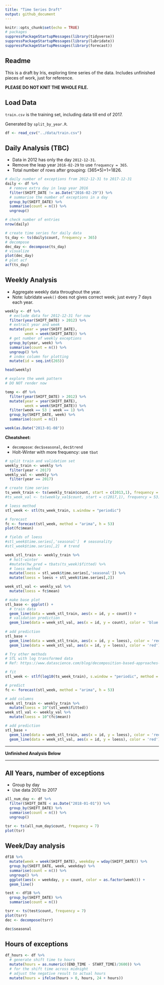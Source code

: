 ```yaml
---
title: "Time Series Draft"
output: github_document
---
```


```r
knitr::opts_chunk$set(echo = TRUE)
# packages
suppressPackageStartupMessages(library(tidyverse))
suppressPackageStartupMessages(library(lubridate))
suppressPackageStartupMessages(library(forecast))
```

## Readme

This is a draft by Iris, exploring time series of the data. Includes unfinished pieces of work, just for reference.

**PLEASE DO NOT KNIT THE WHOLE FILE.**

## Load Data

`train.csv` is the training set, including data till end of 2017.

Generated by `split_by_year.R`.

```r
df <- read_csv("../data/train.csv")
```

## Daily Analysis (TBC)

- Data in 2012 has only the day `2012-12-31`.
- Remove the leap year `2016-02-29` to use `frequency = 365`.
- Total number of rows after grouping: (365*5)+1=1826.

```r
# daily number of exceptions from 2012-12-31 to 2017-12-31
daily <- df %>%
  # remove extra day in leap year 2016
  filter(SHIFT_DATE != as.Date("2016-02-29")) %>% 
  # summarise the number of exceptions in a day
  group_by(SHIFT_DATE) %>% 
  summarise(count = n()) %>% 
  ungroup()

# check number of entries
nrow(daily)
```

```r
# create time series for daily data
ts_day <- ts(daily$count, frequency = 365)
# decompose
dec_day <- decompose(ts_day)
# visualize
plot(dec_day)
# plot acf
acf(ts_day)
```

## Weekly Analysis

- Aggregate weekly data throughout the year.
- Note: lubridate `week()` does not gives correct week; just every 7 days each year.

```r
weekly <- df %>% 
  # exclude data for 2012-12-31 for now
  filter(year(SHIFT_DATE) > 2012) %>% 
  # extract year and week
  mutate(year = year(SHIFT_DATE),
         week = week(SHIFT_DATE)) %>% 
  # get number of weekly exceptions
  group_by(year, week) %>% 
  summarise(count = n()) %>% 
  ungroup() %>% 
  # index column for plotting
  mutate(id = seq.int(265))

head(weekly)
```

```r
# explore the week pattern
# DO NOT render now

temp <- df %>% 
  filter(year(SHIFT_DATE) > 2012) %>% 
  mutate(year = year(SHIFT_DATE),
         week = week(SHIFT_DATE)) %>% 
  filter(week == 53 | week == 1) %>% 
  group_by(SHIFT_DATE, week) %>% 
  summarise(count = n())

week(as.Date("2013-01-08"))
```

**Cheatsheet:**

- `decompose`: `dec$seasonal`, `dec$trend`
- Holt-Winter with more frequency: use `tbat`

```r
# split train and validation set
weekly_train <- weekly %>% 
  filter(year < 2017)
weekly_val <- weekly %>%
  filter(year == 2017)

# create time series
ts_week_train <- ts(weekly_train$count, start = c(2013,1), frequency = 53)
#ts_week_val <- ts(weekly_val$count, start = c(2017,1), frequency = 53)

# loess method
stl_week <- stl(ts_week_train, s.window = "periodic")

# forecast
fc <- forecast(stl_week, method = "arima", h = 53)
plot(fc$mean)

# fields of loess
#stl_week$time.series[,'seasonal']  # seasonality
#stl_week$time.series[,2]  # trend

week_stl_train <- weekly_train %>% 
  # holt-winter
  #mutate(hw_pred = tbats(ts_week)$fitted) %>% 
  # loess method
  mutate(loess = stl_week$time.series[,'seasonal']) %>% 
  mutate(loess = loess + stl_week$time.series[,2])

week_stl_val <- weekly_val %>% 
  mutate(loess = fc$mean)

# make base plot
stl_base <- ggplot() +
  # train data
  geom_line(data = week_stl_train, aes(x = id, y = count)) +
  # validation prediction
  geom_line(data = week_stl_val, aes(x = id, y = count), color = 'blue')
  
# add prediction
stl_base +
  geom_line(data = week_stl_train, aes(x = id, y = loess), color = 'red') +
  geom_line(data = week_stl_val, aes(x = id, y = loess), color = 'red')
```

```r
# Try other methods
# STL with log transformed data
# Ref: https://www.datascience.com/blog/decomposition-based-approaches-to-time-series-forecasting

# fit
stl_week <- stlf(log10(ts_week_train), s.window = "periodic", method = 'arima')

# predict
fc <- forecast(stl_week, method = "arima", h = 53)

# add columns
week_stl_train <- weekly_train %>% 
  mutate(loess = 10^(stl_week$fitted))
week_stl_val <- weekly_val %>% 
  mutate(loess = 10^(fc$mean))

# add prediction
stl_base +
  geom_line(data = week_stl_train, aes(x = id, y = loess), color = 'red') +
  geom_line(data = week_stl_val, aes(x = id, y = loess), color = 'red')
```


--------

**Unfinished Analysis Below**

--------

## All Years, number of exceptions

- Group by day
- Use data 2012 to 2017

```r
all_num_day <- df %>% 
  filter(SHIFT_DATE < as.Date("2018-01-01")) %>% 
  group_by(SHIFT_DATE) %>% 
  summarise(count = n()) %>% 
  ungroup()
```

```r
tsr <- ts(all_num_day$count, frequency = 7)
plot(tsr)
```

## Week/Day analysis

```r
df18 %>% 
  mutate(week = week(SHIFT_DATE), weekday = wday(SHIFT_DATE)) %>% 
  group_by(SHIFT_DATE, week, weekday) %>% 
  summarise(count = n()) %>% 
  ungroup() %>% 
  ggplot(aes(x = weekday, y = count, color = as.factor(week))) +
  geom_line()
```

```r
test <- df18 %>% 
  group_by(SHIFT_DATE) %>% 
  summarise(count = n())

tsrr <- ts(test$count, frequency = 7)
plot(tsrr)
dec <- decompose(tsrr)

dec$seasonal
```

## Hours of exceptions

```r
df_hours <- df %>% 
  # generate shift time to hours
  mutate(hours = as.numeric((END_TIME - START_TIME)/3600)) %>% 
  # for the shift time across midnight
  # adjust the negative result to actual hours 
  mutate(hours = ifelse(hours > 0, hours, 24 + hours))
```